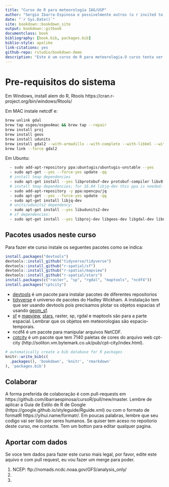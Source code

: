 ```yaml
--- 
title: "Curso de R para meteorología IAG/USP"
author: "Sergio Ibarra-Espinosa e possivelmente outros (u r invited to collaborate)"
date: "`r Sys.Date()`"
site: bookdown::bookdown_site
output: bookdown::gitbook
documentclass: book
bibliography: [book.bib, packages.bib]
biblio-style: apalike
link-citations: yes
github-repo: rstudio/bookdown-demo
description: "Este é um curso de R para meteorologia.O curso tenta ser abrangente, desde interessados sem formação, passando por graduação e pos-graduação"
---
```


# Pre-requisitos do sistema {#primero}

Em Windows, install alem do R, Rtools https://cran.r-project.org/bin/windows/Rtools/

Em MAC instale netcdf e:


```bash
brew unlink gdal
brew tap osgeo/osgeo4mac && brew tap --repair
brew install proj
brew install geos
brew install udunits
brew install gdal2 --with-armadillo --with-complete --with-libkml --with-unsupported
brew link --force gdal2
```


Em Ubuntu:

```bash
  - sudo add-apt-repository ppa:ubuntugis/ubuntugis-unstable --yes
  - sudo apt-get --yes --force-yes update -qq
  # install tmap dependencies
  - sudo apt-get install --yes libprotobuf-dev protobuf-compiler libv8-3.14-dev
  # install tmap dependencies; for 16.04 libjq-dev this ppa is needed:
  - sudo add-apt-repository -y ppa:opencpu/jq
  - sudo apt-get --yes --force-yes update -qq
  - sudo apt-get install libjq-dev
  # units/udunits2 dependency:
  - sudo apt-get install --yes libudunits2-dev
  # sf dependencies:
  - sudo apt-get install --yes libproj-dev libgeos-dev libgdal-dev libnetcdf-dev  netcdf-bin gdal-bin

```


## Pacotes usados neste curso

Para fazer ete curso instale os seguentes pacotes como se indica:

```r
install.packages("devtools")
devtools::install_github("tidyverse/tidyverse")
devtools::install_github("r-spatial/sf")
devtools::install_github("r-spatial/mapview")
devtools::install_github("r-spatial/stars")
install.packages(c("raster", "sp", "rgdal", "maptools", "ncdf4"))
install.packages("cptcity")
```

- [devtools](https://CRAN.R-project.org/package=devtools) é um pacote para
instalar pacotes de diferentes repositorios
- [tidyverse](https://github.com/tidyverse) é  universo de pacotes do Hadley
Wickham. A instalação tem que ser usando devtools pois precisamos plotar os
objetos espacias sf usando [geom_sf](https://www.isgeomsfinggplot2yet.site/).
- [sf](https://github.com/r-spatial/sf) e [mapview](https://github.com/r-spatial/mapbiew),
[stars](https://github.com/r-spatial/stars), raster, sp, rgdal e maptools são 
para a parte espacial. Lembrar que os objetos em meteorologias são espacio-temporais.
- ncdf4 é um pacote para manipular arquivos NetCDF.
- [cptcity](https://ibarraespinosa.github.io/cptcity/) é um pacote que tem 7140
paletas de cores do arquivo web cpt-city (http://soliton.vm.bytemark.co.uk/pub/cpt-city/index.html).


```r
# automatically create a bib database for R packages
knitr::write_bib(c(
  .packages(), 'bookdown', 'knitr', 'rmarkdown'
), 'packages.bib')
```

## Colaborar

A forma preferida de colaboração é com pull-requests em https://github.com/ibarraespinosa/cursoR/pull/new/master. Lembre de aplicar a 
Guia de Estilo de R de Google (https://google.github.io/styleguide/Rguide.xml)
ou com o formato de formatR https://yihui.name/formatr/. Em poucas palabras,
lembre que seu codigo vai ser lido por seres humanos. Se quiser tem aceso no
repoitorio deste curso, me contacte. Tem um botton para editar qualquer pagina.

## Aportar com dados

Se voce tem dados para fazer este curso mais legal, por favor, edite este aquivo
e com pull request, eu vou fazer um merge para poder.


1. NCEP: ftp://nomads.ncdc.noaa.gov/GFS/analysis_only/
1.
1.
